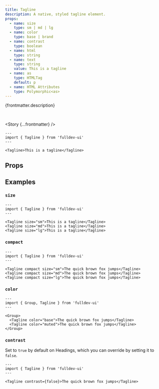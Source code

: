 ```yaml
---
title: Tagline
description: A native, styled tagline element.
props:
  - name: size
    type: sm | md | lg
  - name: color
    type: base | brand
  - name: contrast
    type: boolean
  - name: html
    type: string
  - name: text
    type: string
    value: This is a tagline
  - name: as
    type: HTMLTag
    default: p
  - name: HTML Attributes
    type: Polymorphic<as>
---
```



{frontmatter.description}

<br />

<Story {...frontmatter} />

```astro live
---
import { Tagline } from 'fulldev-ui'
---

<Tagline>This is a tagline</Tagline>
```

## Props

<PropsTable props={frontmatter.props} />

## Examples

### `size`

<SizeProp />

```astro live
---
import { Tagline } from 'fulldev-ui'
---

<Tagline size="sm">This is a tagline</Tagline>
<Tagline size="md">This is a tagline</Tagline>
<Tagline size="lg">This is a tagline</Tagline>
```

### `compact`

<CompactProp />

```astro live
---
import { Tagline } from 'fulldev-ui'
---

<Tagline compact size="sm">The quick brown fox jumps</Tagline>
<Tagline compact size="md">The quick brown fox jumps</Tagline>
<Tagline compact size="lg">The quick brown fox jumps</Tagline>
```

### `color`

<VariantProp />

```astro live
---
import { Group, Tagline } from 'fulldev-ui'
---

<Group>
  <Tagline color="base">The quick brown fox jumps</Tagline>
  <Tagline color="muted">The quick brown fox jumps</Tagline>
</Group>
```

### `contrast`

Set to `true` by default on Headings, which you can override by setting it to `false`.

```astro live
---
import { Tagline } from 'fulldev-ui'
---

<Tagline contrast={false}>The quick brown fox jumps</Tagline>
```
